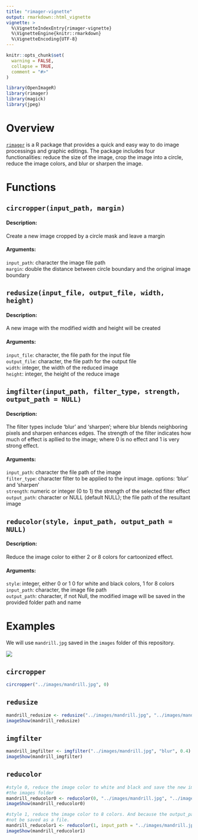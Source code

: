 ```yaml
---
title: "rimager-vignette"
output: rmarkdown::html_vignette
vignette: >
  %\VignetteIndexEntry{rimager-vignette}
  %\VignetteEngine{knitr::rmarkdown}
  %\VignetteEncoding{UTF-8}
---
```


```r
knitr::opts_chunk$set(
  warning = FALSE,
  collapse = TRUE,
  comment = "#>"
)
```

```r
library(OpenImageR)
library(rimager)
library(magick)
library(jpeg)
```


# Overview

[`rimager`](https://github.com/UBC-MDS/rimager) is a R package that provides a quick and easy way to do image processings and graphic editings. The package includes four functionalities: reduce the size of the image, crop the image into a circle, reduce the image colors, and blur or sharpen the image. 


# Functions

## `circropper(input_path, margin)`

#### Description: 
Create a new image cropped by a circle mask and leave a margin

#### Arguments:

`input_path`: character the image file path <br>
`margin`: double the distance between circle boundary and the original image boundary

## `redusize(input_file, output_file, width, height)`

#### Description:
A new image with the modified width and height will be created

#### Arguments:

`input_file`: character, the file path for the input file <br>
`output_file`: character, the file path for the output file <br>
`width`: integer, the width of the reduced image <br>
`height`: integer, the height of the reduce image

## `imgfilter(input_path, filter_type, strength, output_path = NULL)`

#### Description: 
The filter types include 'blur' and 'sharpen'; where blur blends neighboring pixels and sharpen enhances edges. The strength of the filter indicates how much of effect is apllied to the image; where 0 is no effect and 1 is very strong effect.

#### Arguments:

`input_path`: character the file path of the image <br>
`filter_type`: character filter to be applied to the input image. options: 'blur' and 'sharpen' <br>
`strength`: numeric or integer (0 to 1) the strength of the selected filter effect <br>
`output_path`: character or NULL (default NULL); the file path of the resultant image <br>

## `reducolor(style, input_path, output_path = NULL)` 

#### Description: 

Reduce the image color to either 2 or 8 colors for cartoonized effect.  

#### Arguments:

`style`: integer, either 0 or 1 0 for white and black colors, 1 for 8 colors  
`input_path`: character, the image file path  
`output_path`: character, if not Null, the modified image will be saved in the provided folder path and name  


# Examples

We will use `mandrill.jpg` saved in the `images` folder of this repository.

<img src="../images/mandrill.jpg">


## `circropper`
```r
circropper("../images/mandrill.jpg", 0)
```

## `redusize`
```r
mandrill_redusize <- redusize("../images/mandrill.jpg", "../images/mandrill_redusize.jpg", 297, 200)
imageShow(mandrill_redusize)
```

## `imgfilter`
```r
mandrill_imgfilter <- imgfilter("../images/mandrill.jpg", "blur", 0.4)
imageShow(mandrill_imgfilter)
```

## `reducolor`
```r
#style 0, reduce the image color to white and black and save the new image mandrill_reducolor0.jpg in
#the images folder
mandrill_reducolor0 <- reducolor(0, "../images/mandrill.jpg", "../images/mandrill_reducolor0.jpg")
imageShow(mandrill_reducolor0)
```

```r
#style 1, reduce the image color to 8 colors. And because the output_path is NULL, the image will
#not be saved as a file.
mandrill_reducolor1 <- reducolor(1, input_path = "../images/mandrill.jpg", output_path = NULL)
imageShow(mandrill_reducolor1)
```
